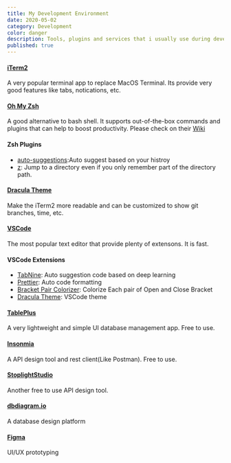 ```yaml
---
title: My Development Environment
date: 2020-05-02
category: Development
color: danger
description: Tools, plugins and services that i usually use during development.
published: true
---
```

#### [iTerm2](https://www.iterm2.com/)
A very popular terminal app to replace MacOS Terminal. Its provide very good features like tabs, notications, etc.

#### [Oh My Zsh](https://ohmyz.sh/)
A good alternative to bash shell. It supports out-of-the-box commands and plugins that can help to boost productivity.
Please check on their [Wiki](https://github.com/ohmyzsh/ohmyzsh/wiki)

#### Zsh Plugins
* [auto-suggestions](https://github.com/zsh-users/zsh-autosuggestions):Auto suggest based on your histroy 
* [z](https://github.com/agkozak/zsh-z): Jump to a directory even if you only remember part of the directory path.

#### [Dracula Theme](https://draculatheme.com/iterm)
Make the iTerm2 more readable and can be customized to show git branches, time, etc.

#### [VSCode](https://code.visualstudio.com/)
The most popular text editor that provide plenty of extensons. It is fast.

#### VSCode Extensions 
* [TabNine](https://marketplace.visualstudio.com/items?itemName=TabNine.tabnine-vscode): Auto suggestion code based on deep learning
* [Prettier](https://github.com/prettier/prettier-vscode): Auto code formatting
* [Bracket Pair Colorizer](https://marketplace.visualstudio.com/items?itemName=CoenraadS.bracket-pair-colorizer): Colorize Each pair of Open and Close Bracket
* [Dracula Theme](https://draculatheme.com/visual-studio-code/): VSCode theme

#### [TablePlus](https://tableplus.com/)
A very lightweight and simple UI database management app. Free to use.

#### [Insonmia](https://insomnia.rest/)
A API design tool and rest client(Like Postman). Free to use.

#### [StoplightStudio](https://stoplight.io/)
Another free to use API design tool.

#### [dbdiagram.io](https://dbdiagram.io/)
A database design platform

#### [Figma](https://www.figma.com/)
UI/UX prototyping


